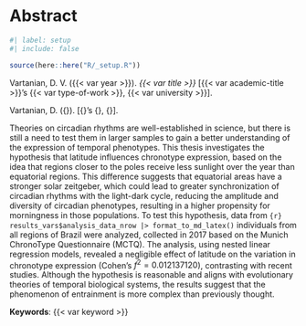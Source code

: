 <!-- %:::% .common h1 begin %:::% -->
# Abstract {.unnumbered}
<!-- %:::% .common h1 end %:::% -->

```r
#| label: setup
#| include: false

source(here::here("R/_setup.R"))
```

Vartanian, D. V. ({{< var year >}}). _{{< var title >}}_ [{{< var academic-title >}}'s {{< var type-of-work >}}, {{< var university >}}].

::: {.content-visible when-format="pdf"}
<!-- %:::% vernacular-abstract reference begin %:::% -->
Vartanian, D. ({\imprimirdata}). \textit{\imprimirtitulo} [{\imprimirtipodetituloacademico}'s {\imprimirtipotrabalho}, {\imprimiruniversidade}].
<!-- %:::% vernacular-abstract reference end %:::% -->
:::

<!-- %:::% vernacular-abstract body begin %:::% -->
Theories on circadian rhythms are well-established in science, but there is still a need to test them in larger samples to gain a better understanding of the expression of temporal phenotypes. This thesis investigates the hypothesis that latitude influences chronotype expression, based on the idea that regions closer to the poles receive less sunlight over the year than equatorial regions. This difference suggests that equatorial areas have a stronger solar zeitgeber, which could lead to greater synchronization of circadian rhythms with the light-dark cycle, reducing the amplitude and diversity of circadian phenotypes, resulting in a higher propensity for morningness in those populations. To test this hypothesis, data from `{r} results_vars$analysis_data_nrow |> format_to_md_latex()` individuals from all regions of Brazil were analyzed, collected in 2017 based on the Munich ChronoType Questionnaire (MCTQ). The analysis, using nested linear regression models, revealed a negligible effect of latitude on the variation in chronotype expression (Cohen’s $f^2 = 0.012137120$), contrasting with recent studies. Although the hypothesis is reasonable and aligns with evolutionary theories of temporal biological systems, the results suggest that the phenomenon of entrainment is more complex than previously thought.
<!-- %:::% vernacular-abstract body end %:::% -->

__Keywords__: {{< var keyword >}}

::: {.content-visible when-format="pdf"}
<!-- %:::% vernacular-abstract keywords begin %:::% -->
\hyphenpenalty=100000
\begin{tabular}{p{2.3cm} p{13.6cm}}
  \textbf{Keywords}: & Complexity science. Complex systems. Chronobiology. Biological rhythms. Chronotypes. Circadian phenotypes. Sleep. Entrainment. Latitude. MCTQ.
\end{tabular}
<!-- %:::% vernacular-abstract keywords end %:::% -->
:::
